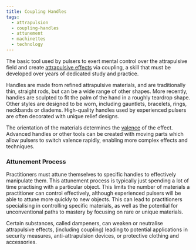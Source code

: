 ```yaml
---
title: Coupling Handles
tags:
  - attrapulsion
  - coupling-handles
  - attunement
  - machinettes
  - technology
---
```

The basic tool used by pulsers to exert mental control over the attrapulsive
field and create [attrapulsive effects](lore:attrapulsive-effects) via
coupling, a skill that must be developed over years of dedicated study and
practice.

Handles are made from refined attrapulsive materials, and are traditionally
thin, straight rods, but can be a wide range of other shapes. More recently,
handles are sculpted to fit the palm of the hand in a roughly teardrop shape.
Other styles are designed to be worn, including gauntlets, bracelets, rings,
neckbands or diadems. High-quality handles used by experienced pulsers are
often decorated with unique relief designs.

The orientation of the materials determines the
[valence](lore:attrapulsion#valence) of the effect. Advanced handles or other
tools can be created with moving parts which allow pulsers to switch valence
rapidly, enabling more complex effects and techniques. 

### Attunement Process

Practitioners must attune themselves to specific handles to effectively
manipulate them. This attunement process is typically just spending a lot of
time practising with a particular object. This limits the number of materials a
practitioner can control effectively, although experienced pulsers will be able
to attune more quickly to new objects. This can lead to practitioners
specialising in controlling specific materials, as well as the potential for
unconventional paths to mastery by focusing on rare or unique materials.

Certain substances, called dampeners, can weaken or neutralise attrapulsive
effects, (including coupling) leading to potential applications in security
measures, anti-attrapulsion devices, or protective clothing and accessories.
